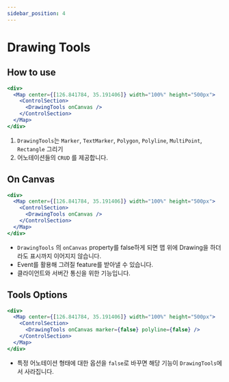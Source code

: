 ```yaml
---
sidebar_position: 4
---
```


# Drawing Tools

## How to use

```jsx live
<div>
  <Map center={[126.841784, 35.191406]} width="100%" height="500px">
    <ControlSection>
      <DrawingTools onCanvas />
    </ControlSection>
  </Map>
</div>
```

1. `DrawingTools`는 `Marker`, `TextMarker`, `Polygon`, `Polyline`, `MultiPoint`, `Rectangle` 그리기
2. 어노테이션들의 `CRUD` 를 제공합니다.

## On Canvas

```jsx
<div>
  <Map center={[126.841784, 35.191406]} width="100%" height="500px">
    <ControlSection>
      <DrawingTools onCanvas />
    </ControlSection>
  </Map>
</div>
```

- `DrawingTools` 의 `onCanvas` property를 false하게 되면 맵 위에 Drawing을 하더라도 표시까지 이어지지 않습니다.
- Event를 활용해 그려질 feature를 받아낼 수 있습니다.
- 클라이언트와 서버간 통신을 위한 기능입니다.

## Tools Options

```jsx
<div>
  <Map center={[126.841784, 35.191406]} width="100%" height="500px">
    <ControlSection>
      <DrawingTools onCanvas marker={false} polyline={false} />
    </ControlSection>
  </Map>
</div>
```

- 특정 어노테이션 형태에 대한 옵션을 `false`로 바꾸면 해당 기능이 `DrawingTools`에서 사라집니다.
